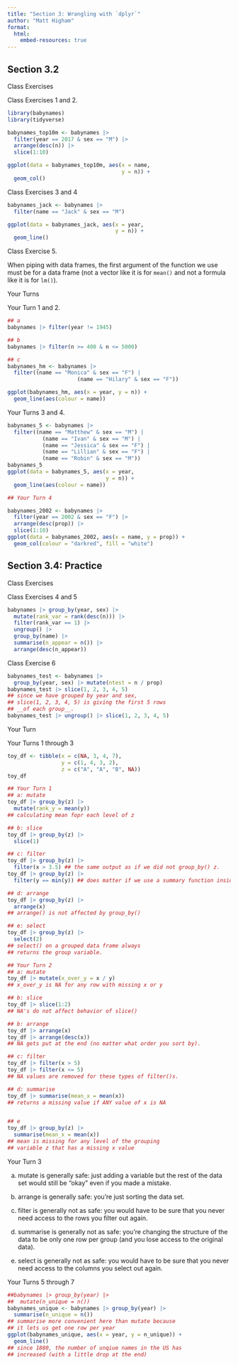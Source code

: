 ```yaml
---
title: "Section 3: Wrangling with `dplyr`"
author: "Matt Higham"
format: 
  html:
    embed-resources: true
---
```


## Section 3.2

Class Exercises

Class Exercises 1 and 2.

```r
library(babynames)
library(tidyverse)

babynames_top10m <- babynames |>
  filter(year == 2017 & sex == "M") |>
  arrange(desc(n)) |>
  slice(1:10)

ggplot(data = babynames_top10m, aes(x = name,
                                    y = n)) +
  geom_col()
```

Class Exercises 3 and 4

```r
babynames_jack <- babynames |>
  filter(name == "Jack" & sex == "M")

ggplot(data = babynames_jack, aes(x = year,
                                  y = n)) +
  geom_line()
```

Class Exercise 5.

When piping with data frames, the first argument of the function we use must be for a data frame (not a vector like it is for `mean()` and not a formula like it is for `lm()`).

Your Turns

Your Turn 1 and 2.

```r
## a
babynames |> filter(year != 1945)

## b
babynames |> filter(n >= 400 & n <= 5000)

## c
babynames_hm <- babynames |>
  filter((name == "Monica" & sex == "F") |
                      (name == "Hilary" & sex == "F"))

ggplot(babynames_hm, aes(x = year, y = n)) +
  geom_line(aes(colour = name))
```

Your Turns 3 and 4.

```r
babynames_5 <- babynames |> 
  filter((name == "Matthew" & sex == "M") |
           (name == "Ivan" & sex == "M") |
           (name == "Jessica" & sex == "F") |
           (name == "Lillian" & sex == "F") |
           (name == "Robin" & sex == "M"))
babynames_5
ggplot(data = babynames_5, aes(x = year,
                               y = n)) +
  geom_line(aes(colour = name))

## Your Turn 4

babynames_2002 <- babynames |>
  filter(year == 2002 & sex == "F") |>
  arrange(desc(prop)) |>
  slice(1:10)
ggplot(data = babynames_2002, aes(x = name, y = prop)) +
  geom_col(colour = "darkred", fill = "white")

```





## Section 3.4: Practice

Class Exercises 

Class Exercises 4 and 5

```r
babynames |> group_by(year, sex) |>
  mutate(rank_var = rank(desc(n))) |>
  filter(rank_var == 1) |>
  ungroup() |>
  group_by(name) |>
  summarise(n_appear = n()) |>
  arrange(desc(n_appear))
```

Class Exercise 6

```r
babynames_test <- babynames |>
  group_by(year, sex) |> mutate(ntest = n / prop)
babynames_test |> slice(1, 2, 3, 4, 5)
## since we have grouped by year and sex,
## slice(1, 2, 3, 4, 5) is giving the first 5 rows
## __of each group__.
babynames_test |> ungroup() |> slice(1, 2, 3, 4, 5)
```

Your Turn

Your Turns 1 through 3
```r
toy_df <- tibble(x = c(NA, 3, 4, 7),
                 y = c(1, 4, 3, 2),
                 z = c("A", "A", "B", NA))
toy_df

## Your Turn 1
## a: mutate
toy_df |> group_by(z) |>
  mutate(rank_y = mean(y))
## calculating mean fopr each level of z

## b: slice
toy_df |> group_by(z) |>
  slice(1)

## c: filter
toy_df |> group_by(z) |>
  filter(x > 3.5) ## the same output as if we did not group_by() z.
toy_df |> group_by(z) |>
  filter(y == min(y)) ## does matter if we use a summary function inside filter()

## d: arrange
toy_df |> group_by(z) |>
  arrange(x)
## arrange() is not affected by group_by()

## e: select
toy_df |> group_by(z) |>
  select(2)
## select() on a grouped data frame always
## returns the group variable.

## Your Turn 2
## a: mutate
toy_df |> mutate(x_over_y = x / y)
## x_over_y is NA for any row with missing x or y

## b: slice
toy_df |> slice(1:2)
## NA's do not affect behavior of slice()

## b: arrange
toy_df |> arrange(x)
toy_df |> arrange(desc(x))
## NA gets put at the end (no matter what order you sort by).

## c: filter
toy_df |> filter(x > 5)
toy_df |> filter(x <= 5)
## NA values are removed for these types of filter()s.

## d: summarise
toy_df |> summarise(mean_x = mean(x))
## returns a missing value if ANY value of x is NA


## e
toy_df |> group_by(z) |>
  summarise(mean_x = mean(x))
## mean is missing for any level of the grouping
## variable z that has a missing x value
```

Your Turn 3

a. mutate is generally safe: just adding a variable but the rest of the data set would still be "okay" even if you made a mistake.

b. arrange is generally safe: you're just sorting the data set.

c. filter is generally not as safe: you would have to be sure that you never need access to the rows you filter out again.

d. summarise is generally not as safe: you're changing the structure of the data to be only one row per group (and you lose access to the original data).

e. select is generally not as safe: you would have to be sure that you never need access to the columns you select out again.

Your Turns 5 through 7


```r
##babynames |> group_by(year) |>
##  mutate(n_unique = n())
babynames_unique <- babynames |> group_by(year) |>
  summarise(n_unique = n())
## summarise more convenient here than mutate because
## it lets us get one row per year
ggplot(babynames_unique, aes(x = year, y = n_unique)) +
  geom_line()
## since 1880, the number of unqiue names in the US has 
## increased (with a little drop at the end)
```
